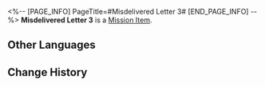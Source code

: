 <%-- [PAGE_INFO]
PageTitle=#Misdelivered Letter 3#
[END_PAGE_INFO] --%>
{{Item Infobox
|id          = 140080
|image       = Item Misdelivered Letter 3.png
|type        = Mission Item
|invCategory = Missions
|rarity      = 3
|effect      = 
|description = An envelope found in Belobog.<br />The envelope reads: To my one and only; my precious; my eternally youthful; my clever and witty; the one worthy of all my love to protect; the one who may not even exist: The true love of my future.<br />Maybe someone in the Overworld can help you with this unsent letter.
}}
'''Misdelivered Letter 3''' is a [[Mission Item]].

==Other Languages==
{{Other Languages
|en   = Misdelivered Letter 3
|zhs  = 未妥投的信封•三
|zht  = 未投遞的信封•三
|ja   = 届かなかった手紙&nbsp;3
|ko   = 전해지지 못한 편지•3
|es   = Carta sin entregar (III)
|fr   = Lettre non livrée&nbsp;3
|ru   = Недоставленное письмо III
|th   = จดหมายที่ไม่ได้ส่ง 3
|vi   = Bức Thư Chưa Gửi - 3
|de   = Nicht zugestellter Brief 3
|id   = Surat yang Tidak Terkirim 3
|pt   = Carta Não Entregue 3
}}

==Change History==
{{Change History|1.0}}
